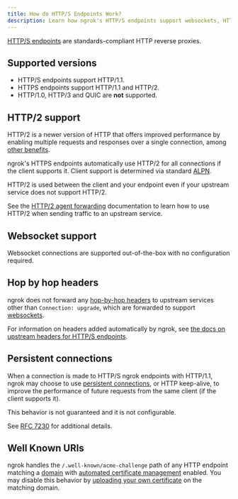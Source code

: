 ```yaml
---
title: How do HTTP/S Endpoints Work?
description: Learn how ngrok's HTTP/S endpoints support websockets, HTTP/2, and more.
---
```


[HTTP/S endpoints](/universal-gateway/https-s) are standards-compliant HTTP reverse proxies.

## Supported versions

- HTTP/S endpoints support HTTP/1.1.
- HTTPS endpoints support HTTP/1.1 and HTTP/2.
- HTTP/1.0, HTTP/3 and QUIC are **not** supported.

## HTTP/2 support

HTTP/2 is a newer version of HTTP that offers improved performance by enabling multiple requests and responses over a single connection, among [other benefits](https://en.wikipedia.org/wiki/HTTP/2).

ngrok's HTTPS endpoints automatically use HTTP/2 for all connections if the client
supports it. Client support is determined via standard [ALPN](https://en.wikipedia.org/wiki/Application-Layer_Protocol_Negotiation).

HTTP/2 is used between the client and your endpoint even if your upstream
service does not support HTTP/2.

See the [HTTP/2 agent forwarding](/universal-gateway/agent-forwarding/#http2-forwarding) documentation to learn how to use HTTP/2 when sending traffic to an upstream service.

## Websocket support

Websocket connections are supported out-of-the-box with no configuration required.

## Hop by hop headers

ngrok does not forward any [hop-by-hop
headers](https://datatracker.ietf.org/doc/html/rfc2616#section-13.5.1) to upstream services other than `Connection: upgrade`, which are forwarded
to support [websockets](#websocket-support).

For information on headers added automatically by ngrok, see
[the docs on upstream headers for HTTP/S endpoints](/universal-gateway/http-s/#upstream-headers).

## Persistent connections

When a connection is made to HTTP/S ngrok endpoints with HTTP/1.1, ngrok may
choose to use [persistent connections](https://en.wikipedia.org/wiki/HTTP_persistent_connection), or HTTP keep-alive, to improve the
performance of future requests from the same client (if the client supports it).

This behavior is not guaranteed and it is not configurable.

See [RFC 7230](https://datatracker.ietf.org/doc/html/rfc7230#section-6.3) for
additional details.

## Well Known URIs

ngrok handles the `/.well-known/acme-challenge` path of any HTTP endpoint matching a
[domain](/universal-gateway/domains/what-are-domains) with [automated certificate management](/universal-gateway/tls-certificates/what-is-automatic-certificate-management/)
enabled. You may disable this behavior by [uploading your own certificate](/universal-gateway/tls-certificates/how-do-i-use-my-own-certificates/) on the
matching domain.

